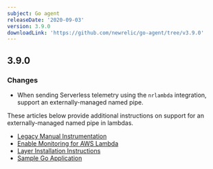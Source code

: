 ```yaml
---
subject: Go agent
releaseDate: '2020-09-03'
version: 3.9.0
downloadLink: 'https://github.com/newrelic/go-agent/tree/v3.9.0'
---
```


## 3.9.0

### Changes

* When sending Serverless telemetry using the `nrlambda` integration, support an externally-managed named pipe.

These articles below provide additional instructions on support for an externally-managed named pipe in lambdas.

- [Legacy Manual Instrumentation](https://docs.newrelic.com/docs/serverless-function-monitoring/aws-lambda-monitoring/enable-lambda-monitoring/enable-serverless-monitoring-aws-lambda-legacy/)
- [Enable Monitoring for AWS Lambda](https://docs.newrelic.com/docs/serverless-function-monitoring/aws-lambda-monitoring/enable-lambda-monitoring/)
- [Layer Installation Instructions](https://docs.newrelic.com/docs/serverless-function-monitoring/aws-lambda-monitoring/enable-lambda-monitoring/instrument-your-own/#quickstarts)
- [Sample Go Application](https://github.com/newrelic/newrelic-lambda-extension/tree/main/examples/sam/go) 
